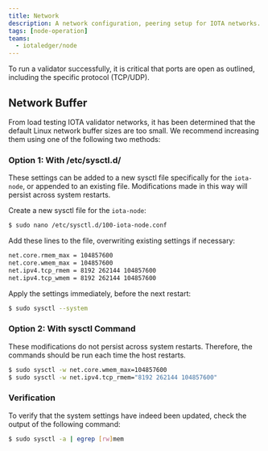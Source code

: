 ```yaml
---
title: Network
description: A network configuration, peering setup for IOTA networks.
tags: [node-operation]
teams:
  - iotaledger/node
---
```




<NetworkContent />

<ValidatorPorts />

To run a validator successfully, it is critical that ports are open as outlined, including the specific protocol (TCP/UDP).

## Network Buffer

From load testing IOTA validator networks, it has been determined that the default Linux network buffer sizes are too small. We recommend increasing them using one of the following two methods:

### Option 1: With /etc/sysctl.d/

These settings can be added to a new sysctl file specifically for the `iota-node`, or appended to an existing file.
Modifications made in this way will persist across system restarts.

Create a new sysctl file for the `iota-node`:

```sh
$ sudo nano /etc/sysctl.d/100-iota-node.conf
```

Add these lines to the file, overwriting existing settings if necessary:

```sh
net.core.rmem_max = 104857600
net.core.wmem_max = 104857600
net.ipv4.tcp_rmem = 8192 262144 104857600
net.ipv4.tcp_wmem = 8192 262144 104857600
```

Apply the settings immediately, before the next restart:

```sh
$ sudo sysctl --system
```

### Option 2: With sysctl Command

These modifications do not persist across system restarts. Therefore, the commands should be run each time the host restarts.

```sh
$ sudo sysctl -w net.core.wmem_max=104857600
$ sudo sysctl -w net.ipv4.tcp_rmem="8192 262144 104857600"
```

### Verification

To verify that the system settings have indeed been updated, check the output of the following command:

```sh
$ sudo sysctl -a | egrep [rw]mem
```